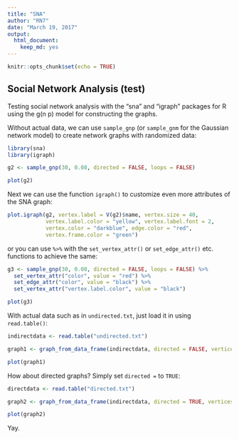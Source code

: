 ```yaml
---
title: "SNA"
author: "RN7"
date: "March 19, 2017"
output: 
  html_document: 
    keep_md: yes
---
```


```r
knitr::opts_chunk$set(echo = TRUE)
```

## Social Network Analysis (test)

Testing social network analysis with the "sna" and "igraph" packages for R using the g(n p) model for
constructing the graphs. 

Without actual data, we can use `sample_gnp` (or `sample_gnm` for the Gaussian network model) to create network graphs with randomized data:

```r
library(sna)
library(igraph)

g2 <- sample_gnp(30, 0.08, directed = FALSE, loops = FALSE) 

plot(g2)

```

Next we can use the function `igraph()` to customize even more attributes of the SNA graph: 

```r
plot.igraph(g2, vertex.label = V(g2)$name, vertex.size = 40,
            vertex.label.color = "yellow", vertex.label.font = 2,
            vertex.color = "darkblue", edge.color = "red",
            vertex.frame.color = "green")

```

or you can use `%>%` with the `set_vertex_attr()` or `set_edge_attr()` etc. functions to achieve the same: 

```r
g3 <- sample_gnp(30, 0.08, directed = FALSE, loops = FALSE) %>% 
  set_vertex_attr("color", value = "red") %>% 
  set_edge_attr("color", value = "black") %>% 
  set_vertex_attr("vertex.label.color", value = "black")

plot(g3)

```

With actual data such as in `undirected.txt`, just load it in using `read.table()`:

```r
indirectdata <- read.table("undirected.txt")

graph1 <- graph_from_data_frame(indirectdata, directed = FALSE, vertices = NULL)

plot(graph1)

```

How about directed graphs? Simply set `directed =` to `TRUE`: 

```r
directdata <- read.table("directed.txt")

graph2 <- graph_from_data_frame(indirectdata, directed = TRUE, vertices = NULL)

plot(graph2)

```


Yay.



